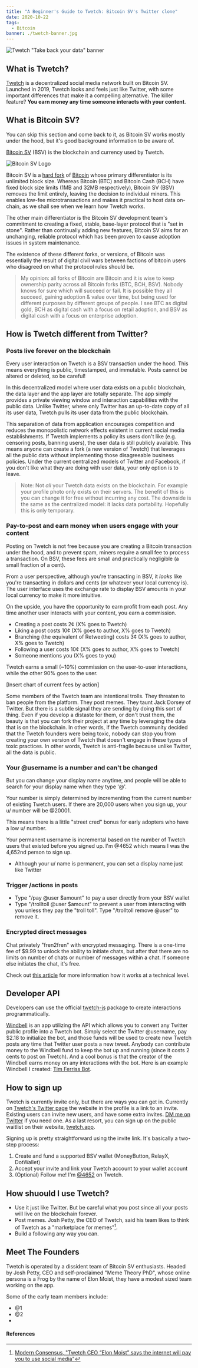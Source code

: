 ```yaml
---
title: "A Beginner's Guide to Twetch: Bitcoin SV's Twitter clone"
date: 2020-10-22
tags:
  - Bitcoin
banner: ./twetch-banner.jpg
---
```



![Twetch "Take back your data" banner](./twetch-banner.jpg)

## What is Twetch?

[Twetch](https://twetch.app) is a decentralized social media network built on Bitcoin SV. Launched in 2019, Twetch looks and feels just like Twitter, with some important differences that make it a compelling alternative. The killer feature? **You earn money any time someone interacts with your content**.

## What is Bitcoin SV?

You can skip this section and come back to it, as Bitcoin SV works mostly under the hood, but it's good background information to be aware of.

[Bitcoin SV](https://bitcoinsv.io/) (BSV) is the blockchain and currency used by Twetch.

![Bitcoin SV Logo](./bitcoin-sv-logo.jpg)

Bitcoin SV is a [hard fork](https://www.investopedia.com/terms/h/hard-fork.asp) of [Bitcoin](https://bitcoin.org/bitcoin.pdf) whose primary differentiator is its unlimited block size. Whereas Bitcoin (BTC) and Bitcoin Cash (BCH) have fixed block size limits (1MB and 32MB respectively), Bitcoin SV (BSV) removes the limit entirely, leaving the decision to individual miners. This enables low-fee microtransactions and makes it practical to host data on-chain, as we shall see when we learn how Twetch works.

The other main differentiator is the Bitcoin SV development team's commitment to creating a fixed, stable, base-layer protocol that is "set in stone". Rather than continually adding new features, Bitcoin SV aims for an unchanging, reliable protocol  which has been proven to cause adoption issues in system maintenance.

The existence of these different forks, or versions, of Bitcoin was essentially the result of digital civil wars between factions of bitcoin users who disagreed on what the protocol rules should be.

> My opinion: all forks of Bitcoin are Bitcoin and it is wise to keep ownership parity across all Bitcoin forks (BTC, BCH, BSV). Nobody knows for sure which will succeed or fail. It is possible they all succeed, gaining adoption & value over time, but being used for different purposes by different groups of people. I see BTC as digital gold, BCH as digital cash with a focus on retail adoption, and BSV as digital cash with a focus on enterprise adoption.

## How is Twetch different from Twitter?

### Posts live forever on the blockchain

Every user interaction on Twetch is a BSV transaction under the hood. This means everything is public, timestamped, and immutable. Posts cannot be altered or deleted, so be careful!

In this decentralized model where user data exists on a public blockchain, the data layer and the app layer are totally separate. The app simply provides a private viewing window and interaction capabilities with the public data. Unlike Twitter, where only Twitter has an up-to-date copy of all its user data, Twetch pulls its user data from the public blockchain.

This separation of data from application encourages competition and reduces the monopolistic network effects existent in current social media establishments. If Twetch implements a policy its users don't like (e.g. censoring posts, banning users), the user data is still publicly available. This means anyone can create a fork (a new version of Twetch) that leverages all the public data without implementing those disagreeable business policies. Under the current centralized models of Twitter and Facebook, if you don't like what they are doing with user data, your only option is to leave.

> Note: Not _all_ your Twetch data exists on the blockchain. For example your profile photo only exists on their servers. The benefit of this is you can change it for free without incurring any cost. The downside is the same as the centralized model: it lacks data portability. Hopefully this is only temporary.

### Pay-to-post and earn money when users engage with your content

Posting on Twetch is not free because you are creating a Bitcoin transaction under the hood, and to prevent spam, miners require a small fee to process a transaction. On BSV, these fees are small and practically negligible (a small fraction of a cent).

From a user perspective, although you're transacting in BSV, it _looks_ like you're transacting in dollars and cents (or whatever your local currency is). The user interface uses the exchange rate to display BSV amounts in your local currency to make it more intuitive.

On the upside, you have the opportunity to earn profit from each post. Any time another user interacts with your content, you earn a commission.

- Creating a post costs 2¢ (X% goes to Twetch)
- Liking a post costs 10¢ (X% goes to author, X% goes to Twetch)
- Branching (the equivalent of Retweeting) costs 3¢ (X% goes to author, X% goes to Twetch)
- Following a user costs 10¢ (X% goes to author, X% goes to Twetch)
- Someone mentions you (X% goes to you)

Twetch earns a small (~10%) commission on the user-to-user interactions, while the other 90% goes to the user.

[Insert chart of current fees by action]

Some members of the Twetch team are intentional trolls. They threaten to ban people from the platform. They post memes. They taunt Jack Dorsey of Twitter. But there is a subtle signal they are sending by doing this sort of thing. Even if you develop a distaste for them, or don't trust them, the beauty is that you can fork their project at any time by leveraging the data that is on the blockchain. In other words, if the Twetch community decided that the Twetch founders were being toxic, nobody can stop you from creating your own version of Twetch that doesn't engage in these types of toxic practices. In other words, Twetch is anti-fragile because unlike Twitter, all the data is public.

### Your @username is a number and can't be changed

But you can change your display name anytime, and people will be able to search for your display name when they type '@'.

Your number is simply determined by incrementing from the current number of existing Twetch users. If there are 20,000 users when you sign up, your u/ number will be @20001.

This means there is a little "street cred" bonus for early adopters who have a low u/ number.

Your permanent username is incremental based on the number of Twetch users that existed before you signed up. I'm @4652 which means I was the 4,652nd person to sign up.
- Although your u/ name is permanent, you can set a display name just like Twitter

### Trigger /actions in posts

- Type "/pay @user $amount" to pay a user directly from your BSV wallet
- Type "/trolltoll @user $amount" to prevent a user from interacting with you unless they pay the "troll toll". Type "/trolltoll remove @user" to remove it.

### Encrypted direct messages

Chat privately "fren2fren" with encrypted messaging. There is a one-time fee of $9.99 to unlock the ability to initiate chats, but after that there are no limits on number of chats or number of messages within a chat. If someone else initiates the chat, it's free. 

Check out [this article](https://www.zdnet.com/article/blockchain-based-twitter-competitor-twetch-releases-encrypted-chat-app/) for more information how it works at a technical level.

## Developer API

Developers can use the official [twetch-js](https://github.com/twetch-inc/twetch-js) package to create interactions programmatically.

[Windbell](https://windbell.app/) is an app utilizing the API which allows you to convert any Twitter public profile into a Twetch bot. Simply select the Twitter @username, pay $2.18 to initialize the bot, and those funds will be used to create new Twetch posts any time that Twitter user posts a new tweet. Anybody can contribute money to the Windbell fund to keep the bot up and running (since it costs 2 cents to post on Twetch). And a cool bonus is that the creator of the Windbell earns money on any interactions with the bot. Here is an example Windbell I created: [Tim Ferriss Bot](https://twetch.app/u/17108). 

## How to sign up

Twetch is currently invite only, but there are ways you can get in. Currently on [Twetch's Twitter page](https://twitter.com/twetchapp) the website in the profile is a link to an invite. Existing users can invite new users, and have some extra invites. <a href={links.myTwitter}>DM me on Twitter</a> if you need one. As a last resort, you can sign up on the public waitlist on their website, [twetch.app](https://twetch.app).

Signing up is pretty straightforward using the invite link. It's basically a two-step process:
1. Create and fund a supported BSV wallet (MoneyButton, RelayX, DotWallet)
2. Accept your invite and link your Twetch account to your wallet account
3. (Optional) Follow me! I'm [@4652](https://twetch.app/u/4652) on Twetch.

## How shuould I use Twetch? 

- Use it just like Twitter. But be careful what you post since all your posts will live on the blockchain forever.
- Post memes. Josh Petty, the CEO of Twetch, said his team likes to think of Twetch as a "marketplace for memes"[^marketplace-for-memes].
- Build a following any way you can.

## Meet The Founders

Twetch is operated by a dissident team of Bitcoin SV enthusiasts. Headed by Josh Petty, CEO and self-proclaimed "Meme Theory PhD", whose online persona is a Frog by the name of Elon Moist, they have a modest sized team working on the app.

Some of the early team members include:

- @1
- @2
- 

#### References

[^marketplace-for-memes]: [Modern Consensus, "Twetch CEO “Elon Moist” says the internet will pay you to use social media"](https://modernconsensus.com/people/twetch-ceo-elon-moist-says-the-internet-will-pay-you-to-use-social-media/)